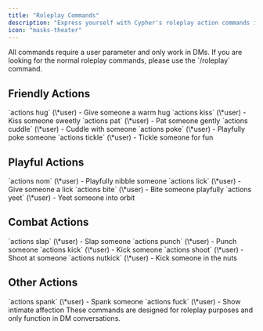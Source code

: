 ```yaml
---
title: "Roleplay Commands"
description: "Express yourself with Cypher's roleplay action commands in DMs"
icon: "masks-theater"
---
```


<Tip>
  All commands require a user parameter and only work in DMs. If you are looking for the normal roleplay commands, please use the `/roleplay` command.
</Tip>

## Friendly Actions

<CardGroup cols={2}>
  <Card title="Hug" icon="heart">
    `actions hug` (\*user) - Give someone a warm hug
  </Card>
  <Card title="Kiss" icon="kiss">
    `actions kiss` (\*user) - Kiss someone sweetly
  </Card>
  <Card title="Pat" icon="hand">
    `actions pat` (\*user) - Pat someone gently
  </Card>
  <Card title="Cuddle" icon="cloud">
    `actions cuddle` (\*user) - Cuddle with someone
  </Card>
  <Card title="Poke" icon="hand-point-up">
    `actions poke` (\*user) - Playfully poke someone
  </Card>
  <Card title="Tickle" icon="feather">
    `actions tickle` (\*user) - Tickle someone for fun
  </Card>
</CardGroup>

## Playful Actions

<CardGroup cols={2}>
  <Card title="Nom" icon="cookie-bite">
    `actions nom` (\*user) - Playfully nibble someone
  </Card>
  <Card title="Lick" icon="tongue">
    `actions lick` (\*user) - Give someone a lick
  </Card>
  <Card title="Bite" icon="teeth">
    `actions bite` (\*user) - Bite someone playfully
  </Card>
  <Card title="Yeet" icon="person-falling">
    `actions yeet` (\*user) - Yeet someone into orbit
  </Card>
</CardGroup>

## Combat Actions

<CardGroup cols={2}>
  <Card title="Slap" icon="hand-back-fist">
    `actions slap` (\*user) - Slap someone
  </Card>
  <Card title="Punch" icon="fist">
    `actions punch` (\*user) - Punch someone
  </Card>
  <Card title="Kick" icon="foot">
    `actions kick` (\*user) - Kick someone
  </Card>
  <Card title="Shoot" icon="gun">
    `actions shoot` (\*user) - Shoot at someone
  </Card>
  <Card title="Nutkick" icon="boot">
    `actions nutkick` (\*user) - Kick someone in the nuts
  </Card>
</CardGroup>

## Other Actions

<CardGroup cols={2}>
  <Card title="Spank" icon="hand-back-fist">
    `actions spank` (\*user) - Spank someone
  </Card>
  <Card title="Fuck" icon="heart">
    `actions fuck` (\*user) - Show intimate affection
  </Card>
</CardGroup>

<Note>
  These commands are designed for roleplay purposes and only function in DM conversations.
</Note>